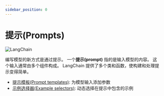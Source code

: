 ```yaml
---
sidebar_position: 0
---
```


# 提示(Prompts)
![LangChain](https://pica.zhimg.com/50/v2-56e8bbb52aa271012541c1fe1ceb11a2_r.gif 'LangChain中文网')


编写模型的新方式是通过提示。
一个**提示(prompt)** 指的是输入模型的内容。
这个输入通常由多个组件构成。
LangChain 提供了多个类和函数，使构建和处理提示变得简单。

- [提示模板(Prompt templates)](/docs/modules/model_io/prompts/prompt_templates/): 为模型输入添加参数
- [示例选择器(Example selectors)](/docs/modules/model_io/prompts/example_selectors/): 动态选择在提示中包含的示例